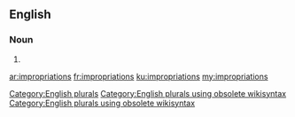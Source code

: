 ==English==

===Noun===
{{head|en}}

# {{plural of|impropriation}}

[[Category:English plurals]][[Category:English plurals using obsolete wikisyntax]][[Category:English plurals using obsolete wikisyntax]]

[[ar:impropriations]]
[[fr:impropriations]]
[[ku:impropriations]]
[[my:impropriations]]